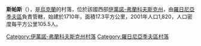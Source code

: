 {{coord|48|53|34|N|24|3|38|E|scale:30000|display=title}}

'''斯帕斯'''（{{lang-uk|Спас}}），是[[烏克蘭|烏克蘭]]的村落，位於該國西部[[伊萬諾-弗蘭科夫斯克州|伊萬諾-弗蘭科夫斯克州]]，由[[羅日尼亞季夫區|羅日尼亞季夫區]]負責管轄，始建於1710年，面積17.3平方公里，2001年人口1,820，人口密度每平方公里105.5人。

{{DEFAULTSORT:Спас}}
[[Category:伊萬諾-弗蘭科夫斯克州村落|Category:伊萬諾-弗蘭科夫斯克州村落]]
[[Category:羅日尼亞季夫區村落|Category:羅日尼亞季夫區村落]]


{{IvanoFrankivsk-geo-stub}}